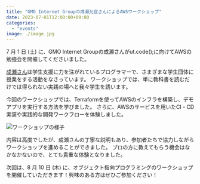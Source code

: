 ```yaml
---
title: "GMO Internet Groupの成瀬允宣さんによるAWSワークショップ"
date: 2023-07-01T12:00:00+09:00
categories:
  - "events"
image: ./image.jpg
---
```


7 月 1 日 (土) に、GMO Internet Groupの成瀬さんがut.code();に向けてAWSの勉強会を開催してくださいました。

[成瀬さん](https://twitter.com/nrslib)は学生支援に力を注がれているプログラマーで、さまざまな学生団体に授業をする活動をなさっています。
ワークショップでは、単に教科書を読むだけでは得られない実践の場へと我々学生を誘います。

今回のワークショップでは、Terraformを使ってAWSのインフラを構築し、デモアプリを実行する方法を学びました。 さらに、AWSのサービスを用いたCI・CD実装や実践的な開発ワークフローを体験しました。

![ワークショップの様子](./image2.jpg)

内容は高度でしたが、成瀬さんの丁寧な説明もあり、参加者たちで協力しながらワークショップを進めることができました。
プロの方に教えてもらう機会はなかなかないので、とても貴重な体験となりました。

次回は、8 月 10 日 (木) に、オブジェクト指向プログラミングのワークショップを開催していただきます！興味のある方はぜひご参加ください！
